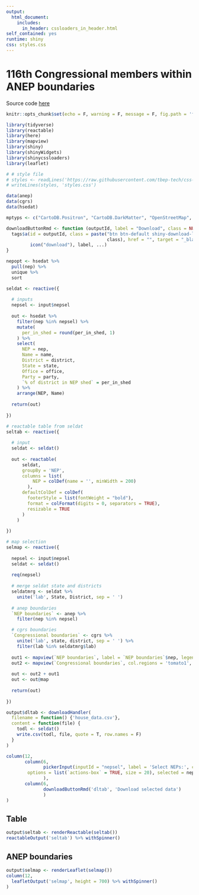 ```yaml
---
output: 
  html_document:
    includes:
      in_header: cssloaders_in_header.html
self_contained: yes
runtime: shiny
css: styles.css
---
```


# 116th Congressional members within ANEP boundaries {.tabset .tabset-pills}
  
Source code [here](https://github.com/tbep-tech/anep-congressional) 

```r
knitr::opts_chunk$set(echo = F, warning = F, message = F, fig.path = 'figs/', dev.args = list(family = 'serif'), fig.path = 'figures/')

library(tidyverse)
library(reactable)
library(here)
library(mapview)
library(shiny)
library(shinyWidgets)
library(shinycssloaders)
library(leaflet)

# # style file
# styles <- readLines('https://raw.githubusercontent.com/tbep-tech/css-styling/master/styles.css')
# writeLines(styles, 'styles.css')

data(anep)
data(cgrs)
data(hsedat)

mptyps <- c("CartoDB.Positron", "CartoDB.DarkMatter", "OpenStreetMap", "Esri.WorldImagery", "OpenTopoMap")

downloadButtonRmd <- function (outputId, label = "Download", class = NULL, ...)  {
  tags$a(id = outputId, class = paste("btn btn-default shiny-download-link", 
                                      class), href = "", target = "_blank", download = NA, 
         icon("download"), label, ...)
}

nepopt <- hsedat %>% 
  pull(nep) %>% 
  unique %>% 
  sort
```

```r
seldat <- reactive({
  
  # inputs
  nepsel <- input$nepsel
  
  out <- hsedat %>% 
    filter(nep %in% nepsel) %>% 
    mutate(
      per_in_shed = round(per_in_shed, 1)
    ) %>% 
    select(
      NEP = nep,
      Name = name,
      District = district,
      State = state, 
      Office = office, 
      Party = party, 
      `% of district in NEP shed` = per_in_shed
    ) %>% 
    arrange(NEP, Name)
  
  return(out)
  
})

# reactable table from seldat
seltab <- reactive({
  
  # input
  seldat <- seldat()
  
  out <- reactable(
      seldat,
      groupBy = 'NEP',
      columns = list(
          NEP = colDef(name = '', minWidth = 200)
        ),
      defaultColDef = colDef(
        footerStyle = list(fontWeight = "bold"),
        format = colFormat(digits = 0, separators = TRUE),
        resizable = TRUE
      )
    )
  
})

# map selection
selmap <- reactive({
  
  nepsel <- input$nepsel
  seldat <- seldat()
  
  req(nepsel)
  
  # merge seldat state and districts
  seldatmrg <- seldat %>% 
    unite('lab', State, District, sep = ' ')
  
  # anep boundaries
  `NEP boundaries` <- anep %>% 
    filter(nep %in% nepsel)

  # cgrs boundaries
  `Congressional boundaries` <- cgrs %>% 
    unite('lab', state, district, sep = ' ') %>% 
    filter(lab %in% seldatmrg$lab)
 
  out1 <- mapview(`NEP boundaries`, label = `NEP boundaries`$nep, legend = F, map.types = mptyps)
  out2 <- mapview(`Congressional boundaries`, col.regions = 'tomato1', label = `Congressional boundaries`$lab, legend = F, map.types = mptyps)
  
  out <- out2 + out1
  out <- out@map
  
  return(out)
  
})
```

```r
output$dltab <- downloadHandler(
  filename = function() {'house_data.csv'},
  content = function(file) {
    todl <- seldat()
    write.csv(todl, file, quote = T, row.names = F)
  }
)
```

```r
column(12, 
       column(6,
              pickerInput(inputId = "nepsel", label = 'Select NEPs:', choices = nepopt,
        options = list(`actions-box` = TRUE, size = 20), selected = nepopt, multiple = TRUE)     
              ), 
       column(6, 
              downloadButtonRmd('dltab', 'Download selected data')
              )
)
```

## Table

```r
output$seltab <- renderReactable(seltab()) 
reactableOutput('seltab') %>% withSpinner()
```

## ANEP boundaries

```r
output$selmap <- renderLeaflet(selmap())
column(12, 
  leafletOutput('selmap', height = 700) %>% withSpinner()
)
```
